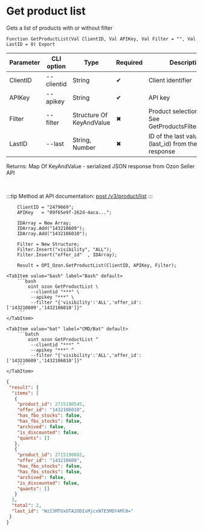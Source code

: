 ﻿---
sidebar_position: 1
description: Get product list and other functions to work with Ozon in the Open Integration Package, a free open-source integration library for 1C:Enterprise 8, OneScript and CLI
keywords: [1C, 1С, 1С:Enterprise, 1С:Enterprise 8.3, API, Integration, Services, Exchange, OneScript, CLI, Ozon]
---


# Get product list
 Gets a list of products with or without filter



`Function GetProductList(Val ClientID, Val APIKey, Val Filter = "", Val LastID = 0) Export`

  | Parameter | CLI option | Type | Required | Description |
  |-|-|-|-|-|
  | ClientID | --clientid | String | &#x2714; | Client identifier |
  | APIKey | --apikey | String | &#x2714; | API key |
  | Filter | --filter | Structure Of KeyAndValue | &#x2716; | Product selection filter. See GetProductsFilterStructure |
  | LastID | --last | String, Number | &#x2716; | ID of the last value (last_id) from the previous response |

  
  Returns:  Map Of KeyAndValue - serialized JSON response from Ozon Seller API

<br/>

:::tip
Method at API documentation: [post /v3/product/list](https://docs.ozon.ru/api/seller/#operation/ProductAPI_GetProductList)
:::
<br/>



```bsl title="1C:Enterprise/OneScript code example"
    ClientID = "2479669";
    APIKey   = "09f65e9f-262d-4aca...";

    IDArray = New Array;
    IDArray.Add("143210609");
    IDArray.Add("1432106010");

    Filter = New Structure;
    Filter.Insert("visibility", "ALL");
    Filter.Insert("offer_id"  , IDArray);

    Result = OPI_Ozon.GetProductList(ClientID, APIKey, Filter);
```
 

 <Tabs>
  
    <TabItem value="bash" label="Bash" default>
        ```bash
            oint ozon GetProductList \
             --clientid "***" \
             --apikey "***" \
             --filter "{'visibility':'ALL','offer_id':['143210609','1432106010']}"
        ```
    </TabItem>
  
    <TabItem value="bat" label="CMD/Bat" default>
        ```batch
            oint ozon GetProductList ^
             --clientid "***" ^
             --apikey "***" ^
             --filter "{'visibility':'ALL','offer_id':['143210609','1432106010']}"
        ```
    </TabItem>
</Tabs>


```json title="Result"
{
 "result": {
  "items": [
   {
    "product_id": 2715190545,
    "offer_id": "1432106010",
    "has_fbo_stocks": false,
    "has_fbs_stocks": false,
    "archived": false,
    "is_discounted": false,
    "quants": []
   },
   {
    "product_id": 2715190682,
    "offer_id": "143210609",
    "has_fbo_stocks": false,
    "has_fbs_stocks": false,
    "archived": false,
    "is_discounted": false,
    "quants": []
   }
  ],
  "total": 2,
  "last_id": "WzI3MTUxOTA2ODIsMjcxNTE5MDY4Ml0="
 }
}
```

